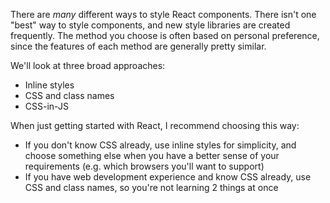 There are _many_ different ways to style React components. There isn't one "best" way to style components, and new style libraries are created frequently. The method you choose is often based on personal preference, since the features of each method are generally pretty similar.

We'll look at three broad approaches:

- Inline styles
- CSS and class names
- CSS-in-JS

When just getting started with React, I recommend choosing this way:

- If you don't know CSS already, use inline styles for simplicity, and choose something else when you have a better sense of your requirements (e.g. which browsers you'll want to support)
- If you have web development experience and know CSS already, use CSS and class names, so you're not learning 2 things at once
